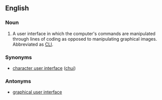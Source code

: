 ==English==
{{wikipedia}}
===Noun===
{{en-noun|sg=[[command]] [[line]] [[interface]]}}

# A user interface in which the computer's commands are manipulated through lines of coding as opposed to manipulating graphical images.  Abbreviated as [[CLI]].

===Synonyms===
* [[character user interface]] ([[chui]])

===Antonyms===
* [[graphical user interface]]